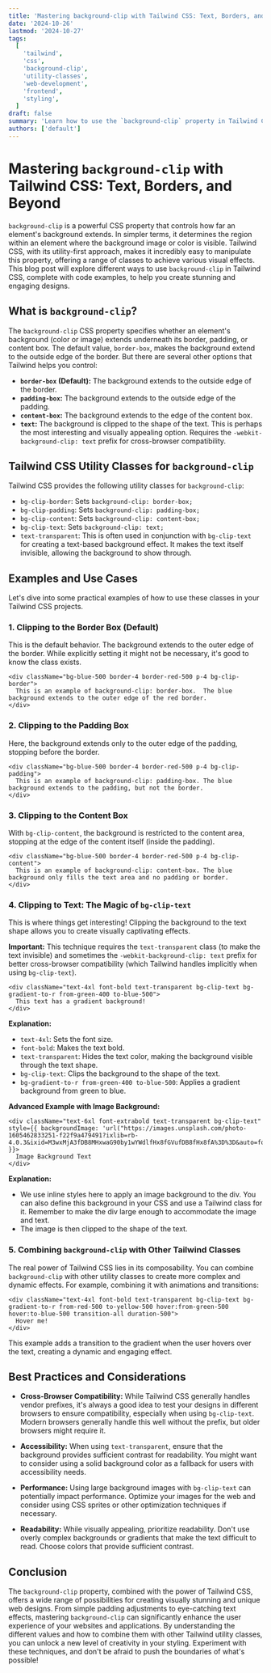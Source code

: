```yaml
---
title: 'Mastering background-clip with Tailwind CSS: Text, Borders, and Beyond'
date: '2024-10-26'
lastmod: '2024-10-27'
tags:
  [
    'tailwind',
    'css',
    'background-clip',
    'utility-classes',
    'web-development',
    'frontend',
    'styling',
  ]
draft: false
summary: 'Learn how to use the `background-clip` property in Tailwind CSS to precisely control how background images and colors extend within an element, including clipping to text, borders, and padding boxes.  This guide provides code examples and best practices for creating visually stunning and unique designs with Tailwind.'
authors: ['default']
---
```


# Mastering `background-clip` with Tailwind CSS: Text, Borders, and Beyond

`background-clip` is a powerful CSS property that controls how far an element's background extends. In simpler terms, it determines the region within an element where the background image or color is visible. Tailwind CSS, with its utility-first approach, makes it incredibly easy to manipulate this property, offering a range of classes to achieve various visual effects. This blog post will explore different ways to use `background-clip` in Tailwind CSS, complete with code examples, to help you create stunning and engaging designs.

## What is `background-clip`?

The `background-clip` CSS property specifies whether an element's background (color or image) extends underneath its border, padding, or content box. The default value, `border-box`, makes the background extend to the outside edge of the border. But there are several other options that Tailwind helps you control:

- **`border-box` (Default):** The background extends to the outside edge of the border.
- **`padding-box`:** The background extends to the outside edge of the padding.
- **`content-box`:** The background extends to the edge of the content box.
- **`text`:** The background is clipped to the shape of the text. This is perhaps the most interesting and visually appealing option. Requires the `-webkit-background-clip: text` prefix for cross-browser compatibility.

## Tailwind CSS Utility Classes for `background-clip`

Tailwind CSS provides the following utility classes for `background-clip`:

- `bg-clip-border`: Sets `background-clip: border-box;`
- `bg-clip-padding`: Sets `background-clip: padding-box;`
- `bg-clip-content`: Sets `background-clip: content-box;`
- `bg-clip-text`: Sets `background-clip: text;`
- `text-transparent`: This is often used in conjunction with `bg-clip-text` for creating a text-based background effect. It makes the text itself invisible, allowing the background to show through.

## Examples and Use Cases

Let's dive into some practical examples of how to use these classes in your Tailwind CSS projects.

### 1. Clipping to the Border Box (Default)

This is the default behavior. The background extends to the outer edge of the border. While explicitly setting it might not be necessary, it's good to know the class exists.

```plaintext
<div className="bg-blue-500 border-4 border-red-500 p-4 bg-clip-border">
  This is an example of background-clip: border-box.  The blue background extends to the outer edge of the red border.
</div>
```

### 2. Clipping to the Padding Box

Here, the background extends only to the outer edge of the padding, stopping before the border.

```plaintext
<div className="bg-blue-500 border-4 border-red-500 p-4 bg-clip-padding">
  This is an example of background-clip: padding-box. The blue background extends to the padding, but not the border.
</div>
```

### 3. Clipping to the Content Box

With `bg-clip-content`, the background is restricted to the content area, stopping at the edge of the content itself (inside the padding).

```plaintext
<div className="bg-blue-500 border-4 border-red-500 p-4 bg-clip-content">
  This is an example of background-clip: content-box. The blue background only fills the text area and no padding or border.
</div>
```

### 4. Clipping to Text: The Magic of `bg-clip-text`

This is where things get interesting! Clipping the background to the text shape allows you to create visually captivating effects.

**Important:** This technique requires the `text-transparent` class (to make the text invisible) and sometimes the `-webkit-background-clip: text` prefix for better cross-browser compatibility (which Tailwind handles implicitly when using `bg-clip-text`).

```plaintext
<div className="text-4xl font-bold text-transparent bg-clip-text bg-gradient-to-r from-green-400 to-blue-500">
  This text has a gradient background!
</div>

```

**Explanation:**

- `text-4xl`: Sets the font size.
- `font-bold`: Makes the text bold.
- `text-transparent`: Hides the text color, making the background visible through the text shape.
- `bg-clip-text`: Clips the background to the shape of the text.
- `bg-gradient-to-r from-green-400 to-blue-500`: Applies a gradient background from green to blue.

**Advanced Example with Image Background:**

```plaintext
<div className="text-6xl font-extrabold text-transparent bg-clip-text" style={{ backgroundImage: 'url("https://images.unsplash.com/photo-1605462833251-f22f9a479491?ixlib=rb-4.0.3&ixid=M3wxMjA3fDB8MHxwaG90by1wYWdlfHx8fGVufDB8fHx8fA%3D%3D&auto=format&fit=crop&w=2070&q=80")' }}>
  Image Background Text
</div>
```

**Explanation:**

- We use inline styles here to apply an image background to the div. You can also define this background in your CSS and use a Tailwind class for it. Remember to make the div large enough to accommodate the image and text.
- The image is then clipped to the shape of the text.

### 5. Combining `background-clip` with Other Tailwind Classes

The real power of Tailwind CSS lies in its composability. You can combine `background-clip` with other utility classes to create more complex and dynamic effects. For example, combining it with animations and transitions:

```plaintext
<div className="text-4xl font-bold text-transparent bg-clip-text bg-gradient-to-r from-red-500 to-yellow-500 hover:from-green-500 hover:to-blue-500 transition-all duration-500">
  Hover me!
</div>
```

This example adds a transition to the gradient when the user hovers over the text, creating a dynamic and engaging effect.

## Best Practices and Considerations

- **Cross-Browser Compatibility:** While Tailwind CSS generally handles vendor prefixes, it's always a good idea to test your designs in different browsers to ensure compatibility, especially when using `bg-clip-text`. Modern browsers generally handle this well without the prefix, but older browsers might require it.

- **Accessibility:** When using `text-transparent`, ensure that the background provides sufficient contrast for readability. You might want to consider using a solid background color as a fallback for users with accessibility needs.

- **Performance:** Using large background images with `bg-clip-text` can potentially impact performance. Optimize your images for the web and consider using CSS sprites or other optimization techniques if necessary.

- **Readability:** While visually appealing, prioritize readability. Don't use overly complex backgrounds or gradients that make the text difficult to read. Choose colors that provide sufficient contrast.

## Conclusion

The `background-clip` property, combined with the power of Tailwind CSS, offers a wide range of possibilities for creating visually stunning and unique web designs. From simple padding adjustments to eye-catching text effects, mastering `background-clip` can significantly enhance the user experience of your websites and applications. By understanding the different values and how to combine them with other Tailwind utility classes, you can unlock a new level of creativity in your styling. Experiment with these techniques, and don't be afraid to push the boundaries of what's possible!
